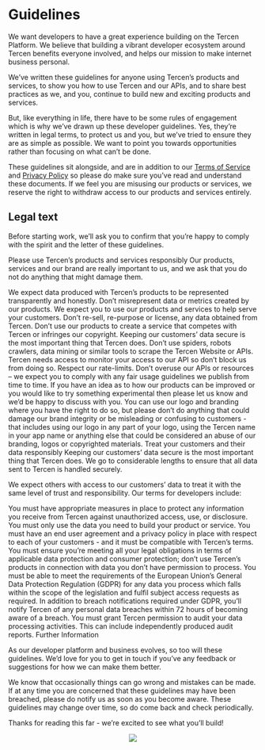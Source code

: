 # Guidelines

We want developers to have a great experience building on the Tercen Platform. We believe that building a vibrant developer ecosystem around Tercen benefits everyone involved, and helps our mission to make internet business personal. 



We've written these guidelines for anyone using Tercen’s products and services, to show you how to use Tercen and our APIs, and to share best practices as we, and you, continue to build new and exciting products and services.



But, like everything in life, there have to be some rules of engagement which is why we’ve drawn up these developer guidelines. Yes, they're written in legal terms, to protect us and you, but we’ve tried to ensure they are as simple as possible. We want to point you towards opportunities rather than focusing on what can’t be done.

These guidelines sit alongside, and are in addition to our [Terms of Service](https://github.com/tercen/Policy/blob/main/Terms.md) and [Privacy Policy](https://github.com/tercen/Policy/blob/main/Privacy.md) so please do make sure you’ve read and understand these documents. If we feel you are misusing our products or services, we reserve the right to withdraw access to our products and services entirely.

## Legal text {-}

Before starting work, we'll ask you to confirm that you're happy to comply with the spirit and the letter of these guidelines.


Please use Tercen’s products and services responsibly
Our products, services and our brand are really important to us, and we ask that you do not do anything that might damage them.


We expect data produced with Tercen’s products to be represented transparently and honestly. Don’t misrepresent data or metrics created by our products.
We expect you to use our products and services to help serve your customers. Don't re-sell, re-purpose or license, any data obtained from Tercen. Don’t use our products to create a service that competes with Tercen or infringes our copyright.
Keeping our customers' data secure is the most important thing that Tercen does. Don’t use spiders, robots crawlers, data mining or similar tools to scrape the Tercen Website or APIs.
Tercen needs access to monitor your access to our API so don’t block us from doing so.
Respect our rate-limits. Don’t overuse our APIs or resources – we expect you to comply with any fair usage guidelines we publish from time to time.
If you have an idea as to how our products can be improved or you would like to try something experimental then please let us know and we'd be happy to discuss with you.
You can use our logo and branding where you have the right to do so, but please don’t do anything that could damage our brand integrity or be misleading or confusing to customers - that includes using our logo in any part of your logo, using the Tercen name in your app name or anything else that could be considered an abuse of our branding, logos or copyrighted materials.
Treat your customers and their data responsibly
Keeping our customers' data secure is the most important thing that Tercen does. We go to considerable lengths to ensure that all data sent to Tercen is handled securely.


We expect others with access to our customers’ data to treat it with the same level of trust and responsibility. Our terms for developers include:


You must have appropriate measures in place to protect any information you receive from Tercen against unauthorized access, use, or disclosure.
You must only use the data you need to build your product or service.
You must have an end user agreement and a privacy policy in place with respect to each of your customers - and it must be compatible with Tercen’s terms.
You must ensure you're meeting all your legal obligations in terms of applicable data protection and consumer protection; don’t use Tercen’s products in connection with data you don’t have permission to process.
You must be able to meet the requirements of the European Union's General Data Protection Regulation (GDPR) for any data you process which falls within the scope of the legislation and fulfil subject access requests as required.
In addition to breach notifications required under GDPR, you'll notify Tercen of any personal data breaches within 72 hours of becoming aware of a breach.
You must grant Tercen permission to audit your data processing activities. This can include independently produced audit reports.
Further Information



As our developer platform and business evolves, so too will these guidelines. We’d love for you to get in touch if you’ve any feedback or suggestions for how we can make them better.


We know that occasionally things can go wrong and mistakes can be made. If at any time you are concerned that these guidelines may have been breached, please do notify us as soon as you become aware. These guidelines may change over time, so do come back and check periodically.


Thanks for reading this far - we’re excited to see what you’ll build! 

<center>![](images/goldfish.png)</center>